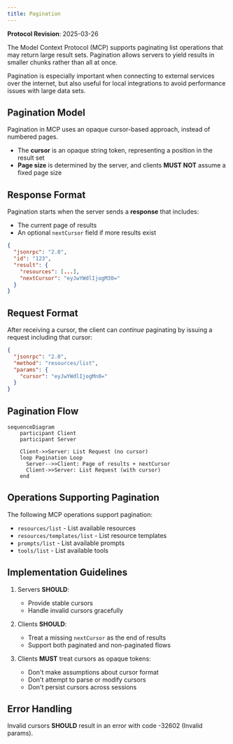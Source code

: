 ```yaml
---
title: Pagination
---
```


<Info>**Protocol Revision**: 2025-03-26</Info>

The Model Context Protocol (MCP) supports paginating list operations that may return
large result sets. Pagination allows servers to yield results in smaller chunks rather
than all at once.

Pagination is especially important when connecting to external services over the
internet, but also useful for local integrations to avoid performance issues with large
data sets.

## Pagination Model

Pagination in MCP uses an opaque cursor-based approach, instead of numbered pages.

- The **cursor** is an opaque string token, representing a position in the result set
- **Page size** is determined by the server, and clients **MUST NOT** assume a fixed page
  size

## Response Format

Pagination starts when the server sends a **response** that includes:

- The current page of results
- An optional `nextCursor` field if more results exist

```json
{
  "jsonrpc": "2.0",
  "id": "123",
  "result": {
    "resources": [...],
    "nextCursor": "eyJwYWdlIjogM30="
  }
}
```

## Request Format

After receiving a cursor, the client can _continue_ paginating by issuing a request
including that cursor:

```json
{
  "jsonrpc": "2.0",
  "method": "resources/list",
  "params": {
    "cursor": "eyJwYWdlIjogMn0="
  }
}
```

## Pagination Flow

```mermaid
sequenceDiagram
    participant Client
    participant Server

    Client->>Server: List Request (no cursor)
    loop Pagination Loop
      Server-->>Client: Page of results + nextCursor
      Client->>Server: List Request (with cursor)
    end
```

## Operations Supporting Pagination

The following MCP operations support pagination:

- `resources/list` - List available resources
- `resources/templates/list` - List resource templates
- `prompts/list` - List available prompts
- `tools/list` - List available tools

## Implementation Guidelines

1. Servers **SHOULD**:
   - Provide stable cursors
   - Handle invalid cursors gracefully

2. Clients **SHOULD**:
   - Treat a missing `nextCursor` as the end of results
   - Support both paginated and non-paginated flows

3. Clients **MUST** treat cursors as opaque tokens:
   - Don't make assumptions about cursor format
   - Don't attempt to parse or modify cursors
   - Don't persist cursors across sessions

## Error Handling

Invalid cursors **SHOULD** result in an error with code -32602 (Invalid params).
